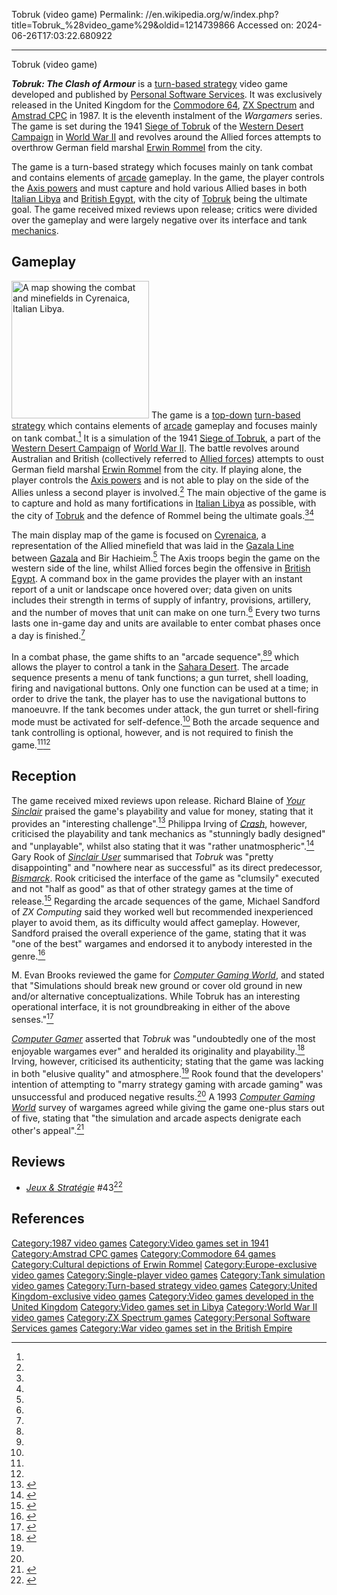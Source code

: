 Tobruk (video game)
Permalink: //en.wikipedia.org/w/index.php?title=Tobruk_%28video_game%29&oldid=1214739866
Accessed on: 2024-06-26T17:03:22.680922



------
Tobruk (video game)
{{Short description|1987 video game}}
{{Infobox video game
|title = Tobruk 
|image = Tobruk cover 1.jpg
|caption = Amstrad CPC cover art
|developer = {{ubl|[[Personal Software Services]]|Data Design Systems (Spectrum)}}
|publisher = [[Personal Software Services]]
|series = ''Wargamers''
|designer = Alan Steel
|released = {{vgrelease|UK|1987}}
|genre = [[Turn-based strategy]]
|modes = [[Single-player video game|Single-player]]
|platforms = [[Commodore 64]], [[ZX Spectrum]], [[Amstrad CPC]]
}}

'''''Tobruk: The Clash of Armour''''' is a [[turn-based strategy]] video game developed and published by [[Personal Software Services]]. It was exclusively released in the United Kingdom for the [[Commodore 64]], [[ZX Spectrum]] and [[Amstrad CPC]] in 1987. It is the eleventh instalment of the ''Wargamers'' series. The game is set during the 1941 [[Siege of Tobruk]] of the [[Western Desert Campaign]] in [[World War II]] and revolves around the Allied forces attempts to overthrow German field marshal [[Erwin Rommel]] from the city.

The game is a turn-based strategy which focuses mainly on tank combat and contains elements of [[arcade game|arcade]] gameplay. In the game, the player controls the [[Axis powers]] and must capture and hold various Allied bases in both [[Italian Libya]] and [[British Egypt]], with the city of [[Tobruk]] being the ultimate goal. The game received mixed reviews upon release; critics were divided over the gameplay and were largely negative over its interface and tank [[game mechanics|mechanics]].

==Gameplay==
[[File:Tobruk gameplay.gif|thumb|left|220px|A map showing the combat and minefields in [[Cyrenaica]], [[Italian Libya]].]]
The game is a [[Top-down perspective|top-down]] [[turn-based strategy]] which contains elements of [[arcade game|arcade]] gameplay and focuses mainly on tank combat.<ref name=crash/> It is a simulation of the 1941 [[Siege of Tobruk]], a part of the [[Western Desert Campaign]] of [[World War II]]. The battle revolves around Australian and British (collectively referred to [[Allies of World War II|Allied forces]]) attempts to oust German field marshal [[Erwin Rommel]] from the city. If playing alone, the player controls the [[Axis powers]] and is not able to play on the side of the Allies unless a second player is involved.<ref name=crash/> The main objective of the game is to capture and hold as many fortifications in [[Italian Libya]] as possible, with the city of [[Tobruk]] and the defence of Rommel being the ultimate goals.<ref name=crash/><ref name=YS/>

The main display map of the game is focused on [[Cyrenaica]], a representation of the Allied minefield that was laid in the [[Gazala Line]] between [[Gazala]] and Bir Hachieim.<ref name=crash/> The Axis troops begin the game on the western side of the line, whilst Allied forces begin the offensive in [[British Egypt]]. A command box in the game provides the player with an instant report of a unit or landscape once hovered over; data given on units includes their strength in terms of supply of infantry, provisions, artillery, and the number of moves that unit can make on one turn.<ref name=crash/> Every two turns lasts one in-game day and units are available to enter combat phases once a day is finished.<ref name=SU/>

In a combat phase, the game shifts to an "arcade sequence",<ref name=crash/><ref name=CG/> which allows the player to control a tank in the [[Sahara Desert]]. The arcade sequence presents a menu of tank functions; a gun turret, shell loading, firing and navigational buttons. Only one function can be used at a time; in order to drive the tank, the player has to use the navigational buttons to manoeuvre. If the tank becomes under attack, the gun turret or shell-firing mode must be activated for self-defence.<ref name=crash/> Both the arcade sequence and tank controlling is optional, however, and is not required to finish the game.<ref name=crash/><ref name=CG/>

==Reception==
{{Video game reviews
| CRASH = 65%<ref name=crash/>
| rev1 = ''[[Your Sinclair]]''
| rev1Score = 8/10<ref name=YS/>
| rev2 = ''[[Sinclair User]]'' 
| rev2Score = {{Rating|2|5}}<ref name=SU/>
| rev3 = ''[[Computer Gamer]]''
| rev3Score = 84%<ref name=CG/>
}}
The game received mixed reviews upon release. Richard Blaine of ''[[Your Sinclair]]'' praised the game's playability and value for money, stating that it provides an "interesting challenge".<ref name=YS>{{cite journal|last1=Blaine|first1=Richard|title=Tobruk review|journal=Your Sinclair|date=June 1897|issue=18|page=39|url=http://wos.meulie.net/pub/sinclair/magazines/YourSinclair/Issue18/Pages/YourSinclair1800039.jpg|access-date=6 December 2015}}</ref> Philippa Irving of ''[[Crash (magazine)|Crash]]'', however, criticised the playability and tank mechanics as "stunningly badly designed" and "unplayable", whilst also stating that it was "rather unatmospheric".<ref name=crash>{{cite journal|last1=Irving|first1=Philippa|title=Tobruk review (Crash)|journal=Crash|date=May 1987|issue=40|pages=101, 102|url=http://www.zxspectrumreviews.co.uk/Review.aspx?rid=6770&gid=5899|access-date=6 December 2015}}</ref> Gary Rook of ''[[Sinclair User]]'' summarised that ''Tobruk'' was "pretty disappointing" and "nowhere near as successful" as its direct predecessor, ''[[Bismarck (video game)|Bismarck]]''. Rook criticised the interface of the game as "clumsily" executed and not "half as good" as that of other strategy games at the time of release.<ref name=SU>{{cite journal|last1=Rook|first1=Gary|title=Tobruk review|journal=Sinclair User|date=June 1987|issue=63|pages=99, 100|url=http://wos.meulie.net/pub/sinclair/magazines/SinclairUser/Issue063/Pages/SinclairUser06300099.jpg|access-date=6 December 2015}}</ref> Regarding the arcade sequences of the game, Michael Sandford of ''ZX Computing'' said they worked well but recommended inexperienced player to avoid them, as its difficulty would affect gameplay. However, Sandford praised the overall experience of the game, stating that it was "one of the best" wargames and endorsed it to anybody interested in the genre.<ref name=ZX>{{cite journal|last1=Sandford|first1=Michael|title=Tobruk review|journal=ZX Computing|date=June 1987|issue=5|page=45|url=http://wos.meulie.net/pub/sinclair/magazines/ZXComputing/Issue8705/Pages/ZXComputing870500045.jpg|access-date=6 December 2015}}</ref> 

M. Evan Brooks reviewed the game for ''[[Computer Gaming World]]'', and stated that "Simulations should break new ground or cover old ground in new and/or alternative conceptualizations. While Tobruk has an interesting operational interface, it is not groundbreaking in either of the above senses."<ref name="CGW50">{{cite magazine |last=Brooks |first=M. Evan |title=Tobruk: The Clash of Armour |magazine=Computer Gaming World |date=August 1988 |volume=1 |issue=50 |pages=34, 41}}</ref>

''[[Computer Gamer]]'' asserted that ''Tobruk'' was "undoubtedly one of the most enjoyable wargames ever" and heralded its originality and playability.<ref name=CG>{{cite journal|last1=A.H.|title=Tobruk review (Computer Gamer)|journal=Computer Gamer|date=July 1987|issue=26|page=71|url=http://wos.meulie.net/pub/sinclair/magazines/ComputerGamer/Issue26/Pages/ComputerGamer2600071.jpg|access-date=6 December 2015}}</ref> Irving, however, criticised its authenticity; stating that the game was lacking in both "elusive quality" and atmosphere.<ref name=crash/> Rook found that the developers' intention of attempting to "marry strategy gaming with arcade gaming" was unsuccessful and produced negative results.<ref name=SU/> A 1993 ''[[Computer Gaming World]]'' survey of wargames agreed while giving the game one-plus stars out of five, stating that "the simulation and arcade aspects denigrate each other's appeal".<ref name="brookssurvey199310">{{cite magazine | url=http://www.cgwmuseum.org/galleries/index.php?year=1993&pub=2&id=111 | title=Brooks' Book Of Wargames: 1900-1950, R-Z | magazine=Computer Gaming World | date=October 1993 | access-date=26 March 2016 | author=Brooks, M. Evan | pages=144–148}}</ref>

==Reviews==
*''[[:fr:Jeux et Stratégie|Jeux & Stratégie]]'' #43<ref>{{cite web | url=https://archive.org/details/jeux-et-strategie-43/page/70/mode/2up | title=Jeux & stratégie 43 | date=February 1987 }}</ref>

==References==
{{reflist|2}}
{{Good article}}
[[Category:1987 video games]]
[[Category:Video games set in 1941]]
[[Category:Amstrad CPC games]]
[[Category:Commodore 64 games]]
[[Category:Cultural depictions of Erwin Rommel]]
[[Category:Europe-exclusive video games]]
[[Category:Single-player video games]]
[[Category:Tank simulation video games]]
[[Category:Turn-based strategy video games]]
[[Category:United Kingdom-exclusive video games]]
[[Category:Video games developed in the United Kingdom]]
[[Category:Video games set in Libya]]
[[Category:World War II video games]]
[[Category:ZX Spectrum games]]
[[Category:Personal Software Services games]]
[[Category:War video games set in the British Empire]]